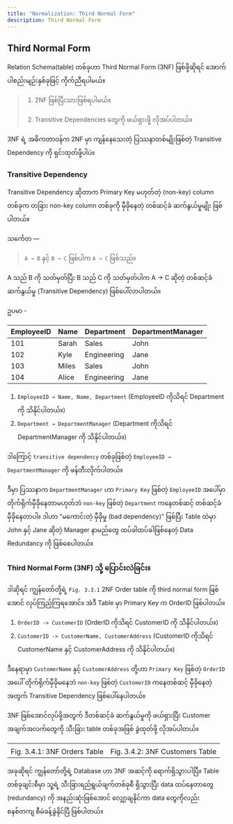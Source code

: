 ```yaml
---
title: "Normalization: Third Normal Form"
description: Third Normal Form
---
```




## Third Normal Form

Relation Schema(table) တစ်ခုဟာ Third Normal Form (3NF) ဖြစ်ဖို့ဆိုရင် အောက်ပါစည်းမျဉ်းနှစ်ခုဖြင့် ကိုက်ညီရပါမယ်။

> 1. 2NF ဖြစ်ပြီးသားဖြစ်ရပါမယ်။
> 
> 2. Transitive Dependencies တွေကို ဖယ်ရှားဖို့ လိုအပ်ပါတယ်။

3NF ရဲ့ အဓိကတာဝန်က 2NF မှာ ကျန်နေသေးတဲ့ ပြဿနာတစ်မျိုးဖြစ်တဲ့ Transitive Dependency ကို ရှင်းထုတ်ဖို့ပါပဲ။

### Transitive Dependency

Transitive Dependency ဆိုတာက Primary Key မဟုတ်တဲ့ (non-key) column တစ်ခုက တခြား non-key column တစ်ခုကို မှီခိုနေတဲ့ 
တစ်ဆင့်ခံ ဆက်နွယ်မှုမျိုး ဖြစ်ပါတယ်။

သင်္ကေတ — 

> `A → B` နှင့် `B → C` ဖြစ်ပါက `A → C` ဖြစ်သည်။ 

A သည် B ကို သတ်မှတ်ပြီး B သည် C ကို သတ်မှတ်ပါက A → C ဆိုတဲ့ တစ်ဆင့်ခံ ဆက်နွယ်မှု (Transitive Dependency) ဖြစ်ပေါ်လာပါတယ်။

ဥပမာ -

| EmployeeID | Name | Department | DepartmentManager |
| --- | ---- |  ---- | ---- |
| 101 | Sarah | Sales | John |
| 102 | Kyle | Engineering | Jane |
| 103 | Miles | Sales | John |
| 104 | Alice | Engineering | Jane |

1. `EmployeeID → Name, Name, Department` (EmployeeID ကိုသိရင် Department ကို သိနိုင်ပါတယ်။)
2. `Department → DepartmentManager` (Department ကိုသိရင် DepartmentManager ကို သိနိုင်ပါတယ်။)

ဒါကြောင့် `transitive dependency` တစ်ခုဖြစ်တဲ့ `EmployeeID → DepartmentManager` ကို ဖန်တီးလိုက်ပါတယ်။

ဒီမှာ ပြဿနာက `DepartmentManager` ဟာ `Primary Key` ဖြစ်တဲ့ `EmployeeID` အပေါ်မှာ တိုက်ရိုက်မှီခိုနေတာမဟုတ်ဘဲ
`non-key` ဖြစ်တဲ့ `Department` ကနေတစ်ဆင့် တစ်ဆင့်ခံ မှီခိုနေတာပါ။ ဒါဟာ "မကောင်းတဲ့ မှီခိုမှု (bad dependency)" ဖြစ်ပြီး
Table ထဲမှာ John နှင့် Jane ဆိုတဲ့ Manager နာမည်တွေ ထပ်ခါထပ်ခါဖြစ်နေတဲ့ Data Redundancy ကို ဖြစ်စေပါတယ်။

### Third Normal Form (3NF) သို့ ပြောင်းလဲခြင်း။
ဒါဆိုရင် ကျွန်တော်တို့ရဲ့ `Fig. 3.3.1` 2NF Order table ကို third normal form ဖြစ်အောင် လုပ်ကြည့်ကြရအောင်။
အဲဒီ Table မှာ Primary Key က OrderID ဖြစ်ပါတယ်။

1. `OrderID -> CustomerID` (OrderID ကိုသိရင် CustomerID ကို သိနိုင်ပါတယ်။)
2. `CustomerID -> CustomerName, CustomerAddress` (CustomerID ကိုသိရင် CustomerName နှင့် CustomerAddress ကို သိနိုင်ပါတယ်။)

ဒီနေရာမှာ `CustomerName` နှင့် `CustomerAddress` တို့ဟာ `Primary Key` ဖြစ်တဲ့ `OrderID` အပေါ် တိုက်ရိုက်မှီခိုမနေဘဲ `non-key` ဖြစ်တဲ့ `CustomerID` ကနေတစ်ဆင့် မှီခိုနေတဲ့အတွက် Transitive Dependency ဖြစ်ပေါ်နေပါတယ်။

3NF ဖြစ်အောင်လုပ်ဖို့အတွက် ဒီတစ်ဆင့်ခံ ဆက်နွယ်မှုကို ဖယ်ရှားပြီး Customer အချက်အလက်တွေကို သီးခြား table တစ်ခုအဖြစ် ခွဲထုတ်ဖို့ လိုအပ်ပါတယ်။

|  |  |  
| :----: | :----: |
| <ContentImage src={thirdNFOrders} alt="3NF Orders Table" /> | <ContentImage src={thirdNFCustomers} alt="3NF Customers Table" />  |  
| Fig. 3.4.1: 3NF Orders Table| Fig. 3.4.2: 3NF Customers Table | 

အခုဆိုရင် ကျွန်တော်တို့ရဲ့ Database ဟာ 3NF အဆင့်ကို ရောက်ရှိသွားပါပြီ။ 
Table တစ်ခုချင်းစီမှာ သူ့ရဲ့ သီးခြားရည်ရွယ်ချက်တစ်ခုစီ ရှိသွားပြီး data ထပ်နေတာတွေ (redundancy) ကို အနည်းဆုံးဖြစ်အောင် လျှော့ချနိုင်ကာ 
data တွေကိုလည်း စနစ်တကျ စီမံခန့်ခွဲနိုင်ပြီ ဖြစ်ပါတယ်။
